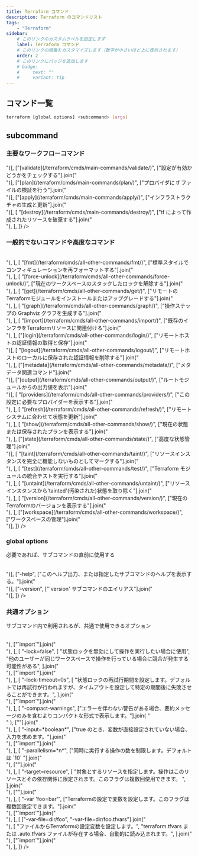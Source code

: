 ```yaml
---
title: Terraform コマンド
description: Terraform のコマンドリスト
tags:
    - "Terraform"
sidebar:
    # このリンクのカスタムラベルを設定します
    label: Terraform コマンド
    # このリンクの順番をカスタマイズします（数字が小さいほど上に表示されます）
    order: 2
    # このリンクにバッジを追加します
    # badge:
    #     text: ""
    #     variant: tip
---
```



## コマンド一覧

```bash
terraform [global options] <subcommand> [args]
```

## subcommand

### 主要なワークフローコマンド

<Table
    caption=""
    columns={["コマンド", "説明"]}
    data={[
        ["[init](/terraform/cmds/main-commands/init/)", ["プロバイダにアクセスするプラグインなどを用意"].join("<br/>")],
        ["[validate](/terraform/cmds/main-commands/validate/)", ["設定が有効かどうかをチェックする"].join("<br/>")],
        ["[plan](/terraform/cmds/main-commands/plan/)", ["プロバイダに tf ファイルの検証を行う"].join("<br/>")],
        ["[apply](/terraform/cmds/main-commands/apply/)", ["インフラストラクチャの生成と更新"].join("<br/>")],
        [
            "[destroy](/terraform/cmds/main-commands/destroy/)",
            ["tf によって作成されたリソースを破棄する"].join("<br/>"),
        ],
    ]}
/>

### 一般的でないコマンドや高度なコマンド

<Table
    caption=""
    columns={["コマンド", "説明"]}
    data={[
        [
            "[console](/terraform/cmds/all-other-commands/console/)",
            ["インタラクティブなコマンドプロンプトで Terraform 式を試す"].join("<br/>"),
        ],
        [
            "[fmt](/terraform/cmds/all-other-commands/fmt/)",
            ["標準スタイルでコンフィギュレーションを再フォーマットする"].join("<br/>"),
        ],
        [
            "[force-unlock](/terraform/cmds/all-other-commands/force-unlock/)",
            ["現在のワークスペースのスタックしたロックを解除する"].join("<br/>"),
        ],
        [
            "[get](/terraform/cmds/all-other-commands/get/)",
            ["リモートのTerraformモジュールをインストールまたはアップグレードする"].join("<br/>"),
        ],
        [
            "[graph](/terraform/cmds/all-other-commands/graph/)",
            ["操作ステップの Graphviz グラフを生成する"].join("<br/>"),
        ],
        [
            "[import](/terraform/cmds/all-other-commands/import/)",
            ["既存のインフラをTerraformリソースに関連付ける"].join("<br/>"),
        ],
        ["[login](/terraform/cmds/all-other-commands/login/)", ["リモートホストの認証情報の取得と保存"].join("<br/>")],
        [
            "[logout](/terraform/cmds/all-other-commands/logout/)",
            ["リモートホストのローカルに保存された認証情報を削除する"].join("<br/>"),
        ],
        ["[metadata](/terraform/cmds/all-other-commands/metadata/)", ["メタデータ関連コマンド"].join("<br/>")],
        ["[output](/terraform/cmds/all-other-commands/output/)", ["ルートモジュールからの出力値を表示"].join("<br/>")],
        [
            "[providers](/terraform/cmds/all-other-commands/providers/)",
            ["この設定に必要なプロバイダーを表示する"].join("<br/>"),
        ],
        [
            "[refresh](/terraform/cmds/all-other-commands/refresh/)",
            ["リモートシステムに合わせて状態を更新"].join("<br/>"),
        ],
        [
            "[show](/terraform/cmds/all-other-commands/show/)",
            ["現在の状態または保存されたプランを表示する"].join("<br/>"),
        ],
        ["[state](/terraform/cmds/all-other-commands/state/)", ["高度な状態管理"].join("<br/>")],
        [
            "[taint](/terraform/cmds/all-other-commands/taint/)",
            ["リソースインスタンスを完全に機能しないものとしてマークする"].join("<br/>"),
        ],
        [
            "[test](/terraform/cmds/all-other-commands/test/)",
            ["Terraform モジュールの統合テストを実行する"].join("<br/>"),
        ],
        [
            "[untaint](/terraform/cmds/all-other-commands/untaint/)",
            ["リソースインスタンスから'tainted'(汚染された)状態を取り除く"].join("<br/>"),
        ],
        [
            "[version](/terraform/cmds/all-other-commands/version/)",
            ["現在のTerraformのバージョンを表示する"].join("<br/>"),
        ],
        ["[workspace](/terraform/cmds/all-other-commands/workspace/)", ["ワークスペースの管理"].join("<br/>")],
    ]}
/>

### global options

必要であれば、サブコマンドの直前に使用する

<Table
    caption=""
    columns={["Option", "説明"]}
    data={[
        ["-chdir=DIR", ["指定されたサブコマンドを実行する前に、別の作業ディレクトリに切り替える。"].join("<br/>")],
        ["-help", ["このヘルプ出力、または指定したサブコマンドのヘルプを表示する。"].join("<br/>")],
        ["-version", ["'version' サブコマンドのエイリアス"].join("<br/>")],
    ]}
/>

### 共通オプション

サブコマンド内で利用されるが、共通で使用できるオプション

<Table
    caption=""
    columns={["Option", "説明", "利用サブコマンド"]}
    data={[
        [
            "-no-color",
            ["出力に色を含めないようにします。ログファイルへの出力やパイプ処理時に有用です。"].join("<br/>"),
            ["`import`"].join("<br/>"),
        ],
        [
            "-lock=false",
            [
                "状態ロックを無効にして操作を実行したい場合に使用",
                "他のユーザーが同じワークスペースで操作を行っている場合に競合が発生する可能性がある",
            ].join("<br/>"),
            ["`import`"].join("<br/>"),
        ],
        [
            "-lock-timeout=0s",
            [
                "状態ロックの再試行期間を設定します。デフォルトでは再試行が行われますが、タイムアウトを設定して特定の期間後に失敗させることができます。",
            ].join("<br/>"),
            ["`import`"].join("<br/>"),
        ],
        [
            "-compact-warnings",
            ["エラーを伴わない警告がある場合、要約メッセージのみを含むよりコンパクトな形式で表示します。"].join(
                "<br/>"
            ),
            [""].join("<br/>"),
        ],
        [
            "-input=*boolean*",
            ["true のとき、変数が直接設定されていない場合、入力を求めます。"].join("<br/>"),
            ["`import`"].join("<br/>"),
        ],
        [
            "-parallelism=*n*",
            ["同時に実行する操作の数を制限します。デフォルトは `10` "].join("<br/>"),
            [""].join("<br/>"),
        ],
        [
            "-target=resource",
            [
                "対象とするリソースを指定します。操作はこのリソースとその依存関係に限定されます。このフラグは複数回使用できます。 ",
            ].join("<br/>"),
            [""].join("<br/>"),
        ],
        [
            "-var 'foo=bar'",
            ["Terraformの設定で変数を設定します。このフラグは複数回設定できます。"].join("<br/>"),
            ["`import`"].join("<br/>"),
        ],
        [
            ["-var-file=dir/foo", "-var-file=dir/foo.tfvars"].join("<br/>"),
            [
                "ファイルからTerraformの設定変数を設定します。",
                "terraform.tfvars または .auto.tfvars ファイルが存在する場合、自動的に読み込まれます。",
            ].join("<br/>"),
            ["`import`"].join("<br/>"),
        ],
    ]}
/>
